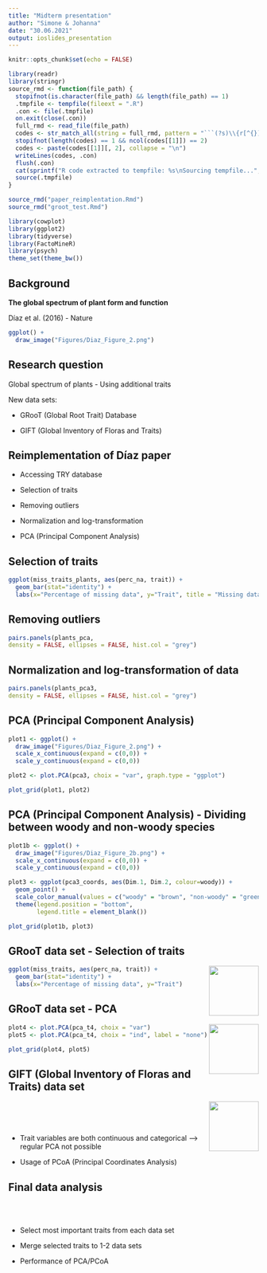 ```yaml
---
title: "Midterm presentation"
author: "Simone & Johanna"
date: "30.06.2021"
output: ioslides_presentation
---
```


```r
knitr::opts_chunk$set(echo = FALSE)

library(readr)
library(stringr)
source_rmd <- function(file_path) {
  stopifnot(is.character(file_path) && length(file_path) == 1)
  .tmpfile <- tempfile(fileext = ".R")
  .con <- file(.tmpfile) 
  on.exit(close(.con))
  full_rmd <- read_file(file_path)
  codes <- str_match_all(string = full_rmd, pattern = "```(?s)\\{r[^{}]*\\}\\s*\\n(.*?)```")
  stopifnot(length(codes) == 1 && ncol(codes[[1]]) == 2)
  codes <- paste(codes[[1]][, 2], collapse = "\n")
  writeLines(codes, .con)
  flush(.con)
  cat(sprintf("R code extracted to tempfile: %s\nSourcing tempfile...", .tmpfile))
  source(.tmpfile)
}

```

```r
source_rmd("paper_reimplentation.Rmd")
source_rmd("groot_test.Rmd")
```

```r
library(cowplot)
library(ggplot2)
library(tidyverse)
library(FactoMineR)
library(psych)
theme_set(theme_bw())
```


## Background

**The global spectrum of plant form and function**

Díaz et al. (2016) - Nature

```r
ggplot() +
  draw_image("Figures/Diaz_Figure_2.png")
```


## Research question

Global spectrum of plants - Using additional traits

New data sets:

- GRooT (Global Root Trait) Database

- GIFT (Global Inventory of Floras and Traits)

## Reimplementation of Díaz paper

- Accessing TRY database

- Selection of traits

- Removing outliers

- Normalization and log-transformation

- PCA (Principal Component Analysis)

## Selection of traits

```r
ggplot(miss_traits_plants, aes(perc_na, trait)) +
  geom_bar(stat="identity") +
  labs(x="Percentage of missing data", y="Trait", title = "Missing data in TRY database")
```

## Removing outliers

```r
pairs.panels(plants_pca,
density = FALSE, ellipses = FALSE, hist.col = "grey")
```

## Normalization and log-transformation of data

```r
pairs.panels(plants_pca3,
density = FALSE, ellipses = FALSE, hist.col = "grey")
```

## PCA (Principal Component Analysis)

```r
plot1 <- ggplot() +
  draw_image("Figures/Diaz_Figure_2.png") +
  scale_x_continuous(expand = c(0,0)) +
  scale_y_continuous(expand = c(0,0))

plot2 <- plot.PCA(pca3, choix = "var", graph.type = "ggplot")

plot_grid(plot1, plot2)
```

## PCA (Principal Component Analysis) - Dividing between woody and non-woody species

```r
plot1b <- ggplot() +
  draw_image("Figures/Diaz_Figure_2b.png") +
  scale_x_continuous(expand = c(0,0)) +
  scale_y_continuous(expand = c(0,0))

plot3 <- ggplot(pca3_coords, aes(Dim.1, Dim.2, colour=woody)) +
  geom_point() +
  scale_color_manual(values = c("woody" = "brown", "non-woody" = "green")) +
  theme(legend.position = "bottom",
        legend.title = element_blank())

plot_grid(plot1b, plot3)
```


## GRooT data set - Selection of traits

<img style="float: right;" width=100 src="Figures/GRooTLogo.jpg">

```r
ggplot(miss_traits, aes(perc_na, trait)) +
  geom_bar(stat="identity") +
  labs(x="Percentage of missing data", y="Trait")
```


## GRooT data set - PCA

<img style="float: right;" width=100 src="Figures/GRooTLogo.jpg">

```r
plot4 <- plot.PCA(pca_t4, choix = "var")
plot5 <- plot.PCA(pca_t4, choix = "ind", label = "none")

plot_grid(plot4, plot5)
```


## GIFT (Global Inventory of Floras and Traits) data set

<img style="float: right;" width=100 src="Figures/GIFT_web.png">

<br/>
<br/>
<br/>

- Trait variables are both continuous and categorical --> regular PCA not possible

- Usage of PCoA (Principal Coordinates Analysis)

## Final data analysis

<br/>
<br/>

- Select most important traits from each data set

- Merge selected traits to 1-2 data sets

- Performance of PCA/PCoA